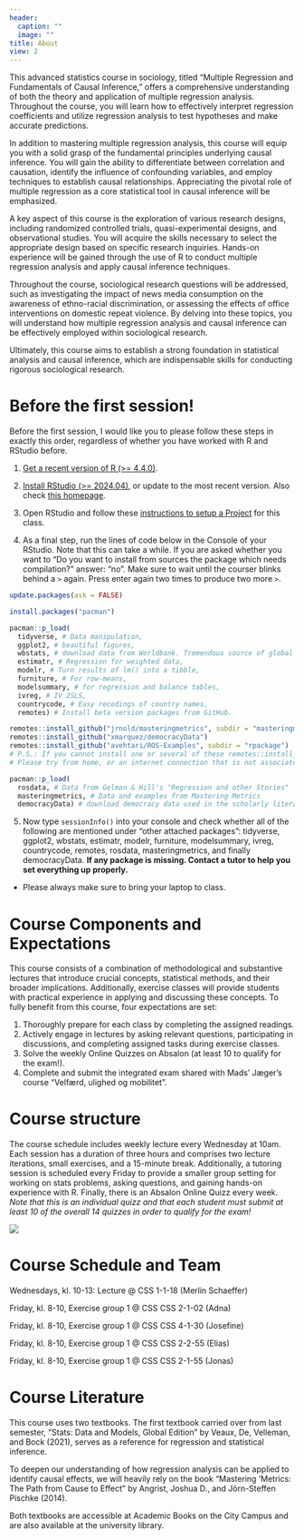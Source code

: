 ```yaml
---
header:
  caption: ""
  image: ""
title: About
view: 2
---
```


This advanced statistics course in sociology, titled "Multiple Regression and Fundamentals of Causal Inference," offers a comprehensive understanding of both the theory and application of multiple regression analysis. Throughout the course, you will learn how to effectively interpret regression coefficients and utilize regression analysis to test hypotheses and make accurate predictions.

In addition to mastering multiple regression analysis, this course will equip you with a solid grasp of the fundamental principles underlying causal inference. You will gain the ability to differentiate between correlation and causation, identify the influence of confounding variables, and employ techniques to establish causal relationships. Appreciating the pivotal role of multiple regression as a core statistical tool in causal inference will be emphasized. 

A key aspect of this course is the exploration of various research designs, including randomized controlled trials, quasi-experimental designs, and observational studies. You will acquire the skills necessary to select the appropriate design based on specific research inquiries. Hands-on experience will be gained through the use of R to conduct multiple regression analysis and apply causal inference techniques.

Throughout the course, sociological research questions will be addressed, such as investigating the impact of news media consumption on the awareness of ethno-racial discrimination, or assessing the effects of office interventions on domestic repeat violence. By delving into these topics, you will understand how multiple regression analysis and causal inference can be effectively employed within sociological research.

Ultimately, this course aims to establish a strong foundation in statistical analysis and causal inference, which are indispensable skills for conducting rigorous sociological research.

# Before the first session!

Before the first session, I would like you to please follow these steps in exactly this order, regardless of whether you have worked with R and RStudio before.

1. [Get a recent version of R (>= 4.4.0)](https://mirrors.dotsrc.org/cran/).

2. [Install RStudio (>= 2024.04)](https://rstudio.com/products/rstudio/download/#download), or update to the most recent version. Also check [this homepage](https://psyteachr.github.io/msc-data-skills/installingr.html#installing-base-r). 

3. Open RStudio and follow these [instructions to setup a Project](/Lectures/0-Prep/0-Prep.html) for this class.

4. As a final step, run the lines of code below in the Console of your RStudio. Note that this can take a while. If you are asked whether you want to "Do you want to install from sources the package which needs compilation?" answer: "no". Make sure to wait until the courser blinks behind a `>` again. Press enter again two times to produce two more `>`.

```r
update.packages(ask = FALSE)

install.packages("pacman")

pacman::p_load(
  tidyverse, # Data manipulation,
  ggplot2, # beautiful figures,
  wbstats, # download data from Worldbank. Tremendous source of global socio-economic data.
  estimatr, # Regression for weighted data,
  modelr, # Turn results of lm() into a tibble,
  furniture, # For row-means,
  modelsummary, # for regression and balance tables,
  ivreg, # IV 2SLS,
  countrycode, # Easy recodings of country names,
  remotes) # Install beta version packages from GitHub.

remotes::install_github("jrnold/masteringmetrics", subdir = "masteringmetrics")
remotes::install_github("xmarquez/democracyData")
remotes::install_github("avehtari/ROS-Examples", subdir = "rpackage")
# P.S.: If you cannot install one or several of these remotes::install_github(...) packages
# Please try from home, or an internet connection that is not associated with KU.

pacman::p_load(
  rosdata, # Data from Gelman & Hill's "Regression and other Stories"
  masteringmetrics, # Data and examples from Mastering Metrics
  democracyData) # download democracy data used in the scholarly literature.
```

5. Now type `sessionInfo()` into your console and check whether all of the following are mentioned under "other attached packages": tidyverse, ggplot2, wbstats, estimatr, modelr, furniture,  modelsummary, ivreg, countrycode, remotes, rosdata, masteringmetrics, and finally democracyData. **If any package is missing. Contact a tutor to help you set everything up properly.**
  
- Please always make sure to bring your laptop to class.

# Course Components and Expectations 

This course consists of a combination of methodological and substantive lectures that introduce crucial concepts, statistical methods, and their broader implications. Additionally, exercise classes will provide students with practical experience in applying and discussing these concepts. To fully benefit from this course, four expectations are set:

1. Thoroughly prepare for each class by completing the assigned readings.
2. Actively engage in lectures by asking relevant questions, participating in discussions, and completing assigned tasks during exercise classes.
3. Solve the weekly Online Quizzes on Absalon (at least 10 to qualify for the exam!).
4. Complete and submit the integrated exam shared with Mads' Jæger's course "Velfærd, ulighed og mobilitet".

# Course structure

The course schedule includes weekly lecture every Wednesday at 10am. Each session has a duration of three hours and comprises two lecture iterations, small exercises, and a 15-minute break. Additionally, a tutoring session is scheduled every Friday to provide a smaller group setting for working on stats problems, asking questions, and gaining hands-on experience with R. Finally, there is an Absalon Online Quizz every week. *Note that this is an individual quizz and that each student must submit at least 10 of the overall 14 quizzes in order to qualify for the exam!*

![](/Lectures/1-Intro/img/Structure.png)


# Course Schedule and Team

Wednesdays, kl. 10-13: Lecture @ CSS 1-1-18 (Merlin Schaeffer) 

Friday, kl. 8-10, Exercise group 1 @ CSS CSS 2-1-02 (Adna)

Friday, kl. 8-10, Exercise group 1 @ CSS CSS 4-1-30 (Josefine)

Friday, kl. 8-10, Exercise group 1 @ CSS CSS 2-2-55 (Elias)

Friday, kl. 8-10, Exercise group 1 @ CSS CSS 2-1-55 (Jonas)


# Course Literature 
This course uses two textbooks. The first textbook carried over from last semester, "Stats: Data and Models, Global Edition" by Veaux, De, Velleman, and Bock (2021), serves as a reference for regression and statistical inference.

To deepen our understanding of how regression analysis can be applied to identify causal effects, we will heavily rely on the book "Mastering 'Metrics: The Path from Cause to Effect" by Angrist, Joshua D., and Jörn-Steffen Pischke (2014).

Both textbooks are accessible at Academic Books on the City Campus and are also available at the university library.


